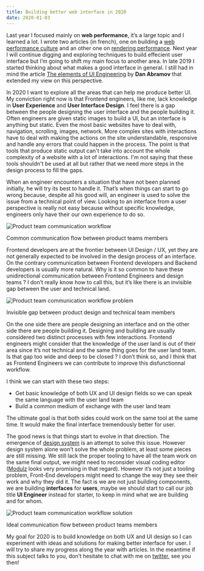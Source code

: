 ```yaml
---
title: Building better web interface in 2020
date: 2020-01-03
---
```


Last year I focused mainly on **web performance**, it’s a large topic and I learned a lot. I wrote two articles (in french), one on building a [web performance culture](https://blog.octo.com/introduire-une-culture-de-la-performance-web-sur-son-projet/) and an other one on [rendering performance](https://blog.octo.com/analysez-les-performances-de-rendu-de-son-interface-avec-du-profiling/). Next year I will continue digging and exploring techniques to build effecient user interface but I’m going to shift my main focus to another area. In late 2019 I started thinking about what makes a good interface in general. I still had in mind the article [The elements of UI Engineering](https://overreacted.io/the-elements-of-ui-engineering/) by **Dan Abramov** that extended my view on this perspective.

In 2020 I want to explore all the areas that can help me produce better UI. My conviction right now is that Frontend engineers, like me, lack knowledge in **User Experience** and **User Interface Design**. I feel there is a gap between the people designing the user interface and the people building it. Often engineers are given static images to build a UI, but an interface is anything but static. Even the most basic websites have to deal with, navigation, scrolling, images, network. More complex sites with interactions have to deal with making the actions on the site understandable, responsive and handle any errors that could happen in the process. The point is that tools that produce static output can't take into account the whole complexity of a website with a lot of interactions.
I'm not saying that these tools shouldn't be used at all but rather that we need more steps in the design process to fill the gaps.

When an engineer encounters a situation that have not been planned initially, he will try its best to handle it. That’s when things can start to go wrong because, despite all his good will, an
engineer is used to solve the issue from a technical point of view. Looking to an interface from a user perspective is really not easy because without specific knowledge, engineers only have their our own experience to do so.

![Product team communication workflow](../assets/ui-engineer/schema1.png)

<div style={{ textAlign: "center", fontWeight: "bold", marginBottom: "30px" }}>
  Common communication flow between product teams members
</div>

Frontend developers are at the frontier between UI Design / UX, yet they are not generally expected to be involved in the design process of an interface. On the contrary communication between Frontend developers and Backend developers is usually more natural.
Why is it so common to have these unidirectional communication between Frontend Engineers and design teams ? I don’t really know how to call this, but it’s like there is an invisible gap between the user and technical land.

![Product team communication workflow problem](../assets/ui-engineer/schema2.png)

<div style={{ textAlign: "center", fontWeight: "bold", marginBottom: "30px" }}>
  Invisible gap between product design and technical team members
</div>

On the one side there are people designing an interface and on the other side there are people building it. Designing and building are usually considered two distinct processes with few interactions. Frontend engineers might consider that the knowledge of the user land is out of their area since it’s not technical and the same thing goes for the user land team. Is that gap too wide and deep to be closed ? I don’t think so, and I think that as Frontend Engineers we can contribute to improve this disfunctionnal workflow.

I think we can start with these two steps:

- Get basic knowledge of both UX and UI design fields so we can speak the same language with the user land team
- Build a common medium of exchange with the user land team

The ultimate goal is that both sides could work on the same tool at the same time. It would make the final interface tremendously better for user.

The good news is that things start to evolve in that direction. The emergence of [design system](https://www.flagrede.com/blog/theme-ui/) is an attempt to solve this issue. However design system alone won’t solve the whole problem, at least some pieces are still missing. We still lack the proper tooling to have all the team work on the same final output, we might need to reconsider visual coding editor ([Modulz](https://www.modulz.app/) looks very promising in that regard). However it’s not just a tooling problem, Front-End developers might need to change the way they see their work and why they did it. The fact is we are not just building components, we are building **interfaces** for **users**, maybe we should start to call our job title **UI Engineer** instead for starter, to keep in mind what we are building and for whom.

![Product team communication workflow solution](../assets/ui-engineer/schema3.png)

<div style={{ textAlign: "center", fontWeight: "bold", marginBottom: "30px" }}>
  Ideal communication flow between product teams members
</div>

My goal for 2020 is to build knowledge on both UX and UI design so I can experiment with ideas and solutions for making better interface for user. I will try to share my progress along the year with articles. In the meantime if this subject talks to you, don’t hesitate to chat with me on [twitter](https://twitter.com/FlowLag), see you then!
